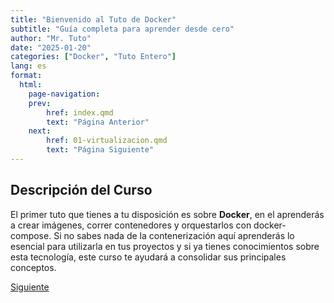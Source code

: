 ```yaml
---
title: "Bienvenido al Tuto de Docker"
subtitle: "Guía completa para aprender desde cero"
author: "Mr. Tuto"
date: "2025-01-20"
categories: ["Docker", "Tuto Entero"]
lang: es
format: 
  html:
    page-navigation:
    prev: 
        href: index.qmd
        text: "Página Anterior"
    next: 
        href: 01-virtualizacion.qmd
        text: "Página Siguiente"
---
```



## Descripción del Curso

El primer tuto que tienes a tu disposición es sobre **Docker**, en el aprenderás a crear imágenes, correr contenedores y orquestarlos con docker-compose. Si no sabes nada de la contenerización aquí aprenderás lo esencial para utilizarla en tus proyectos y si ya tienes conocimientos sobre esta tecnología, este curso te ayudará a consolidar sus principales conceptos.

<a href="01-virtualizacion.qmd" class="btn btn-primary">Siguiente</a>
<!-- ## Objetivos

1. Dominar los conceptos básicos de programación
2. Desarrollar habilidades de resolución de problemas
3. Crear proyectos reales desde cero

## Requisitos Previos

- Conocimientos básicos de computación
- Interés en aprender programación
- Computadora con acceso a internet -->